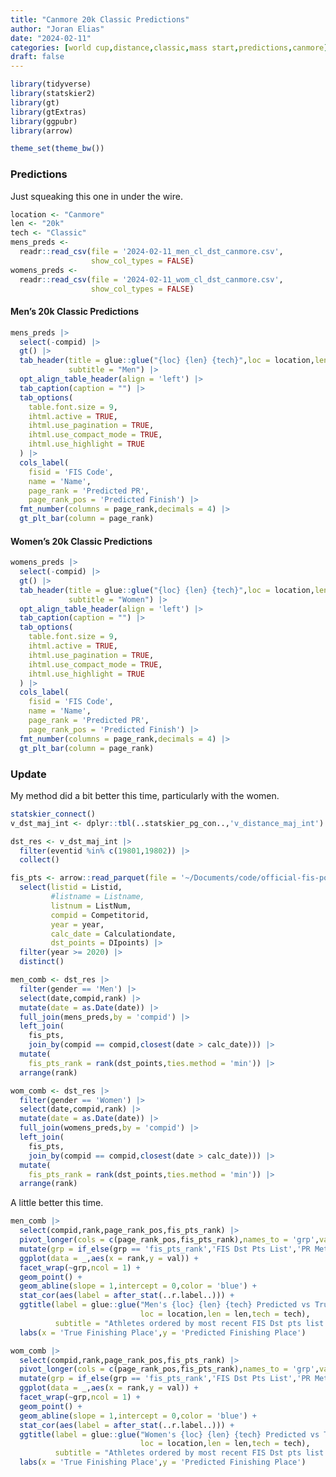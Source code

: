 ```yaml
---
title: "Canmore 20k Classic Predictions"
author: "Joran Elias"
date: "2024-02-11"
categories: [world cup,distance,classic,mass start,predictions,canmore]
draft: false
---
```


```r
library(tidyverse)
library(statskier2)
library(gt)
library(gtExtras)
library(ggpubr)
library(arrow)

theme_set(theme_bw())
```

### Predictions
Just squeaking this one in under the wire.

```r
location <- "Canmore"
len <- "20k"
tech <- "Classic"
mens_preds <- 
  readr::read_csv(file = '2024-02-11_men_cl_dst_canmore.csv',
                  show_col_types = FALSE)
womens_preds <- 
  readr::read_csv(file = '2024-02-11_wom_cl_dst_canmore.csv',
                  show_col_types = FALSE)
```

#### Men's 20k Classic Predictions
```r
mens_preds |> 
  select(-compid) |> 
  gt() |> 
  tab_header(title = glue::glue("{loc} {len} {tech}",loc = location,len = len,tech = tech),
             subtitle = "Men") |> 
  opt_align_table_header(align = 'left') |> 
  tab_caption(caption = "") |> 
  tab_options(
    table.font.size = 9,
    ihtml.active = TRUE,
    ihtml.use_pagination = TRUE,
    ihtml.use_compact_mode = TRUE,
    ihtml.use_highlight = TRUE
  ) |> 
  cols_label(
    fisid = 'FIS Code',
    name = 'Name',
    page_rank = 'Predicted PR',
    page_rank_pos = 'Predicted Finish') |> 
  fmt_number(columns = page_rank,decimals = 4) |> 
  gt_plt_bar(column = page_rank) 
```

#### Women's 20k Classic Predictions
```r
womens_preds |> 
  select(-compid) |> 
  gt() |> 
  tab_header(title = glue::glue("{loc} {len} {tech}",loc = location,len = len,tech = tech),
             subtitle = "Women") |>
  opt_align_table_header(align = 'left') |> 
  tab_caption(caption = "") |> 
  tab_options(
    table.font.size = 9,
    ihtml.active = TRUE,
    ihtml.use_pagination = TRUE,
    ihtml.use_compact_mode = TRUE,
    ihtml.use_highlight = TRUE
  ) |> 
  cols_label(
    fisid = 'FIS Code',
    name = 'Name',
    page_rank = 'Predicted PR',
    page_rank_pos = 'Predicted Finish') |> 
  fmt_number(columns = page_rank,decimals = 4) |> 
  gt_plt_bar(column = page_rank)
```

### Update
My method did a bit better this time, particularly with the women.

```r
statskier_connect()
v_dst_maj_int <- dplyr::tbl(..statskier_pg_con..,'v_distance_maj_int')
```

```r
dst_res <- v_dst_maj_int |> 
  filter(eventid %in% c(19801,19802)) |> 
  collect()

fis_pts <- arrow::read_parquet(file = '~/Documents/code/official-fis-points-lists/output/fis_pts_list_2024-02-08.parquet') |> 
  select(listid = Listid,
         #listname = Listname,
         listnum = ListNum,
         compid = Competitorid,
         year = year,
         calc_date = Calculationdate,
         dst_points = DIpoints) |> 
  filter(year >= 2020) |>
  distinct()

men_comb <- dst_res |> 
  filter(gender == 'Men') |> 
  select(date,compid,rank) |> 
  mutate(date = as.Date(date)) |> 
  full_join(mens_preds,by = 'compid') |> 
  left_join(
    fis_pts,
    join_by(compid == compid,closest(date > calc_date))) |> 
  mutate(
    fis_pts_rank = rank(dst_points,ties.method = 'min')) |> 
  arrange(rank)

wom_comb <- dst_res |> 
  filter(gender == 'Women') |> 
  select(date,compid,rank) |> 
  mutate(date = as.Date(date)) |>
  full_join(womens_preds,by = 'compid') |> 
  left_join(
    fis_pts,
    join_by(compid == compid,closest(date > calc_date))) |> 
  mutate(
    fis_pts_rank = rank(dst_points,ties.method = 'min')) |> 
  arrange(rank)
```

A little better this time.

```r
men_comb |> 
  select(compid,rank,page_rank_pos,fis_pts_rank) |> 
  pivot_longer(cols = c(page_rank_pos,fis_pts_rank),names_to = 'grp',values_to = 'val') |> 
  mutate(grp = if_else(grp == 'fis_pts_rank','FIS Dst Pts List','PR Method')) |> 
  ggplot(data = _,aes(x = rank,y = val)) + 
  facet_wrap(~grp,ncol = 1) + 
  geom_point() + 
  geom_abline(slope = 1,intercept = 0,color = 'blue') + 
  stat_cor(aes(label = after_stat(..r.label..))) +
  ggtitle(label = glue::glue("Men's {loc} {len} {tech} Predicted vs True Athlete Finishing Order",
                             loc = location,len = len,tech = tech),
          subtitle = "Athletes ordered by most recent FIS Dst pts list (top) & my PR method (bottom)") +
  labs(x = 'True Finishing Place',y = 'Predicted Finishing Place')
```

```r
wom_comb |> 
  select(compid,rank,page_rank_pos,fis_pts_rank) |> 
  pivot_longer(cols = c(page_rank_pos,fis_pts_rank),names_to = 'grp',values_to = 'val') |> 
  mutate(grp = if_else(grp == 'fis_pts_rank','FIS Dst Pts List','PR Method')) |> 
  ggplot(data = _,aes(x = rank,y = val)) + 
  facet_wrap(~grp,ncol = 1) + 
  geom_point() + 
  geom_abline(slope = 1,intercept = 0,color = 'blue') + 
  stat_cor(aes(label = after_stat(..r.label..))) +
  ggtitle(label = glue::glue("Women's {loc} {len} {tech} Predicted vs True Athlete Finishing Order",
                             loc = location,len = len,tech = tech),
          subtitle = "Athletes ordered by most recent FIS Dst pts list (top) & my PR method (bottom)") +
  labs(x = 'True Finishing Place',y = 'Predicted Finishing Place')
```

